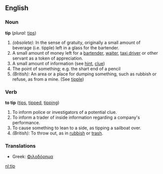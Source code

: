 ==English==

===Noun===
'''tip'''  (''plural:'' [[tips]])
# ''(obsolete):'' In the sense of gratuity, originally a small amount of beverage (i.e. tipple) left in a glass for the bartender.
# A small amount of money left for a [[bartender]], [[waiter]], [[taxi driver]] or other servant as a token of appreciation.
# A small amount of information (see [[hint]], [[clue]])
# The point of something; e.g. the shart end of a pencil
# ''(British):'' An area or a place for dumping something, such as rubbish or refuse, as from a mine. (See  [[tipple]])

===Verb===
'''to tip''' ([[tips]], [[tipped]], [[tipping]])
# To inform police or investigators of a potential clue.
# To inform a trader of inside information regarding a company's performance.
# To cause something to lean to a side, as tipping a sailboat over.
# ''(British):'' To throw out, as in [[rubbish]] or [[trash]].

=== Translations ===
*Greek: [[Φιλοδόρημα]]

[[nl:tip]]